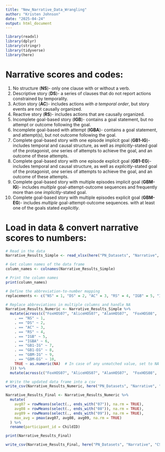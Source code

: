 ```yaml
---
title: "New_Narrative_Data_Wrangling"
author: "Kristen Johnson"
date: "2025-04-24"
output: html_document
---
```



```r
library(readxl)
library(dplyr)
library(stringr)
library(tidyverse)
library(here)
```
# Narrative scores and codes:
1. No structure (**NS**)- only one clause with or without a verb. 
2. Descriptive story (**DS**)- a series of clauses that do not report actions constrained by temporality.
3. Action story (**AC**)-  includes actions *with a temporal order*, but story events are not causally organized.
4. Reactive story (**RS**)- includes actions that are causally organized.
5. Incomplete goal-based story (**IGB**)- contains a goal statement, but no attempt or outcome following the goal.
6. Incomplete goal-based with attempt (**IGBA**)- contains a goal statement, and attempt(s), but not outcome following the goal.
7. Complete goal-based story with one episode implicit goal (**GB1-IG**)- includes temporal and causal structure, as well as *implicitly*-stated goal of the protagonist, *one* series of attempts to achieve the goal, and an outcome of these attempts.
8. Complete goal-based story with one episode explicit goal (**GB1-EG**)- includes temporal and causal structure, as well as *explicitly*-stated goal of the protagonist, *one* series of attempts to achieve the goal, and an outcome of these attempts.
9. Complete goal-based story with multiple episodes implicit goal (**GBM-IG**)- includes *multiple* goal-attempt-outcome sequences and frequently more than one *implicitly*-stated goal. 
10. Complete goal-based story with multiple episodes explicit goal (**GBM-EG**)- includes *multiple* goal-attempt-outcome sequences. with at least one of the goals stated *explicitly*.

# Load in data & convert narrative scores to numbers:
```r
# Read in the data
Narrative_Results_Simple <- read_xlsx(here("PN_Datasets", "Narrative", "CSVs_of_Combined_Data_N", "Narrative_Results_Simple.xlsx"))

# Get column names of the data frame
column_names <- colnames(Narrative_Results_Simple)

# Print the column names
print(column_names)

# Define the abbreviation-to-number mapping
replacements <- c("NS" = 1, "DS" = 2, "AC" = 3, "RS" = 4, "IGB" = 5, "IGBA" = 6, "GB1-IG" = 7, "GB1-EG" = 8, "GBM-IG" = 9, "GBM-EG" = 10)

# Replace abbreviations in multiple columns and handle NA
Narrative_Results_Numeric <- Narrative_Results_Simple %>%
  mutate(across(c("FoxHOS07", "AliceHOS07", "AlanHOS07",  "FoxHOS08",  "AlanHOS08", "FoxHOS09", "AlanHOS09" ), ~ case_when(
    . == "NS" ~ 1,
    . == "DS" ~ 2,
    . == "AC" ~ 3,
    . == "RS" ~ 4,
    . == "IGB" ~ 5,
    . == "IGBA" ~ 6,
    . == "GB1-IG" ~ 7,
    . == "GB1-EG" ~ 8,
    . == "GBM-IG" ~ 9,
    . == "GBM-EG" ~ 10,
    TRUE ~ as.numeric(NA)  # In case of any unmatched value, set to NA
  ))) %>%
  mutate(across(c("FoxHOS07", "AliceHOS07", "AlanHOS07",  "FoxHOS08",  "AlanHOS08", "FoxHOS09", "AlanHOS09"), ~ replace_na(., 0)))  # Replace NA with 0 in the selected columns

# Write the updated data frame into a csv
write_csv(Narrative_Results_Numeric, here("PN_Datasets", "Narrative", "CSVs_of_Combined_Data_N", "Narrative_Results_Numeric.csv"))
```


```r
Narrative_Results_Final <- Narrative_Results_Numeric %>%
  mutate(
    avg07 = rowMeans(select(., ends_with("07")), na.rm = TRUE),
    avg08 = rowMeans(select(., ends_with("08")), na.rm = TRUE),
    avg09 = rowMeans(select(., ends_with("09")), na.rm = TRUE),
    max_avg = pmax(avg07, avg08, avg09, na.rm = TRUE)
  ) %>%
  rename(participant_id = ChildID)

print(Narrative_Results_Final)

```


```r
write_csv(Narrative_Results_Final, here("PN_Datasets", "Narrative", "CSVs_of_Combined_Data_N", "Narrative_Results_Final.csv"))
```

